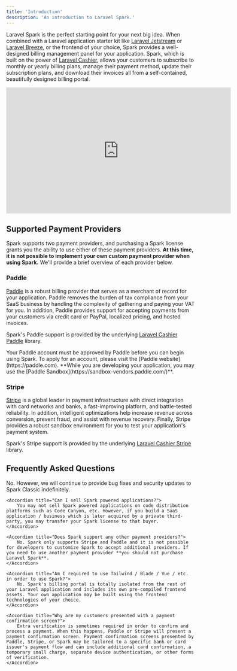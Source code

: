 ```yaml
---
title: 'Introduction'
description: 'An introduction to Laravel Spark.'
---
```


Laravel Spark is the perfect starting point for your next big idea. When combined with a Laravel application starter kit like [Laravel Jetstream](https://jetstream.laravel.com) or [Laravel Breeze](https://laravel.com/docs/starter-kits), or the frontend of your choice, Spark provides a well-designed billing management panel for your application. Spark, which is built on the power of [Laravel Cashier](https://laravel.com/docs/billing), allows your customers to subscribe to monthly or yearly billing plans, manage their payment method, update their subscription plans, and download their invoices all from a self-contained, beautifully designed billing portal.

<Frame>
    <iframe width="600" height="337" src="https://www.youtube.com/embed/-wAmFagQSzI" frameborder="0" allow="accelerometer; autoplay; clipboard-write; encrypted-media; gyroscope; picture-in-picture" allowfullscreen></iframe>
</Frame>

## Supported Payment Providers

Spark supports two payment providers, and purchasing a Spark license grants you the ability to use either of these payment providers. **At this time, it is not possible to implement your own custom payment provider when using Spark.** We'll provide a brief overview of each provider below.

### Paddle

[Paddle](https://paddle.com) is a robust billing provider that serves as a merchant of record for your application. Paddle removes the burden of tax compliance from your SaaS business by handling the complexity of gathering and paying your VAT for you. In addition, Paddle provides support for accepting payments from your customers via credit card or PayPal, localized pricing, and hosted invoices.

Spark's Paddle support is provided by the underlying [Laravel Cashier Paddle](https://laravel.com/docs/cashier-paddle) library.

<Warning>
    Your Paddle account must be approved by Paddle before you can begin using Spark. To apply for an account, please visit the [Paddle website](https://paddle.com). **While you are developing your application, you may use the [Paddle Sandbox](https://sandbox-vendors.paddle.com/)**.
</Warning>

### Stripe

[Stripe](https://stripe.com) is a global leader in payment infrastructure with direct integration with card networks and banks, a fast-improving platform, and battle-tested reliability. In addition, intelligent optimizations help increase revenue across conversion, prevent fraud, and assist with revenue recovery. Finally, Stripe provides a robust sandbox environment for you to test your application's payment system.

Spark's Stripe support is provided by the underlying [Laravel Cashier Stripe](https://laravel.com/docs/billing) library.

## Frequently Asked Questions

<AccordionGroup>
    <Accordion title="Is it possible to upgrade an application from Spark Classic to Spark?">
        No. However, we will continue to provide bug fixes and security updates to Spark Classic indefinitely.
    </Accordion>

    <Accordion title="Can I sell Spark powered applications?">
        You may not sell Spark powered applications on code distribution platforms such as Code Canyon, etc. However, if you build a SaaS application / business which is later acquired by a private third-party, you may transfer your Spark license to that buyer.
    </Accordion>

    <Accordion title="Does Spark support any other payment providers?">
        No. Spark only supports Stripe and Paddle and it is not possible for developers to customize Spark to accept additional providers. If you need to use another payment provider **you should not purchase Laravel Spark**.
    </Accordion>

    <Accordion title="Am I required to use Tailwind / Blade / Vue / etc. in order to use Spark?">
        No. Spark's billing portal is totally isolated from the rest of your Laravel application and includes its own pre-compiled frontend assets. Your own application may be built using the frontend technologies of your choice.
    </Accordion>

    <Accordion title="Why are my customers presented with a payment confirmation screen?">
        Extra verification is sometimes required in order to confirm and process a payment. When this happens, Paddle or Stripe will present a payment confirmation screen. Payment confirmation screens presented by Paddle, Stripe, or Spark may be tailored to a specific bank or card issuer's payment flow and can include additional card confirmation, a temporary small charge, separate device authentication, or other forms of verification.
    </Accordion>
</AccordionGroup>

